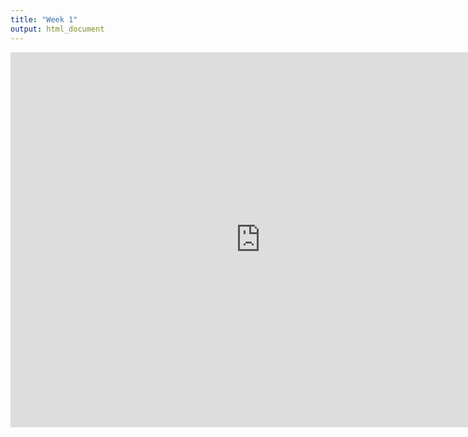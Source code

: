 ```yaml
---
title: "Week 1" 
output: html_document
---
```


<iframe src="https://docs.google.com/presentation/d/18l4pXveL4k_GkdMezXmCXT4ik_0NKNpy/edit?usp=drive_link&ouid=109182465490466629709&rtpof=true&sd=true" 
        frameborder="0" 
        width="800" 
        height="600" 
        allowfullscreen="true">
</iframe>
 